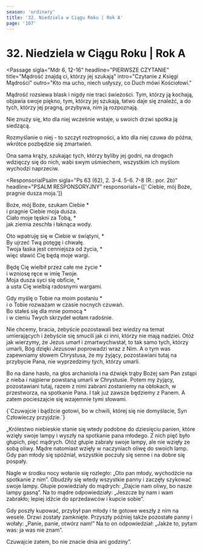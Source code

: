 ```yaml
---
season: 'ordinary'
title: '32. Niedziela w Ciągu Roku | Rok A'
page: '107'
---
```


# 32. Niedziela w Ciągu Roku | Rok A

<Passage
  sigla="Mdr 6, 12-16"
  headline="PIERWSZE CZYTANIE"
  title="Mądrość znajdą ci, którzy jej szukają"
  intro="Czytanie z Księgi Mądrości"
  outro="Kto ma ucho, niech usłyszy, co Duch mówi Kościołowi."
>
  <p>Mądrość rozsiewa blask i nigdy nie traci świeżości. Tym, którzy ją kochają, objawia swoje piękno, tym, którzy jej szukają, łatwo daje się znaleźć, a do tych, którzy jej pragną, przybywa, nim ją rozpoznają.</p>
  <p>Nie znuży się, kto dla niej wcześnie wstaje, u swoich drzwi spotka ją siedzącą.</p>
  <p>Rozmyślanie o niej - to szczyt roztropności, a kto dla niej czuwa do późna, wkrótce pozbędzie się zmartwień.</p>
  <p>Ona sama krąży, szukając tych, którzy byliby jej godni, na drogach wdzięczy się do nich, wabi swym uśmiechem, wszystkim ich myślom wychodzi naprzeciw.</p>
</Passage>

<ResponsorialPsalm
  sigla="Ps 63 (62), 2. 3-4. 5-6. 7-8 (R.: por. 2b)"
  headline="PSALM RESPONSORYJNY"
  responsorials={[' Ciebie, mój Boże, pragnie dusza moja.']}
>
  <p>Boże, mój Boże, szukam Ciebie *<br/>i pragnie Ciebie moja dusza.<br/>Ciało moje tęskni za Tobą, *<br/>jak ziemia zeschła i łaknąca wody.</p>
  <p>Oto wpatruję się w Ciebie w świątyni, *<br/>By ujrzeć Twą potęgę i chwałę.<br/>Twoja łaska jest cenniejsza od życia, *<br/>więc sławić Cię będą moje wargi.</p>
  <p>Będę Cię wielbił przez całe me życie *<br/>i wzniosę ręce w imię Twoje.<br/>Moja dusza syci się obficie, *<br/>a usta Cię wielbią radosnymi wargami.</p>
  <p>Gdy myślę o Tobie na moim posłaniu *<br/>i o Tobie rozważam w czasie nocnych czuwań.<br/>Bo stałeś się dla mnie pomocą *<br/>i w cieniu Twych skrzydeł wołam radośnie.</p>
</ResponsorialPsalm>
<Passage
  sigla="1 Tes 4, 13-18"
  headline="DRUGIE CZYTANIE"
  title="Powszechne zmartwychwstanie"
  intro="Czytanie z Pierwszego listu świętego Pawła Apostoła do Tesaloniczan"
  outro="Kto ma ucho, niech usłyszy, co Duch mówi Kościołowi."
>
  <p>Nie chcemy, bracia, żebyście pozostawali bez wiedzy na temat umierających i żebyście się smucili jak ci inni, którzy nie mają nadziei. Otóż jak wierzymy, że Jezus umarł i zmartwychwstał, to tak samo tych, którzy umarli, Bóg dzięki Jezusowi poprowadzi wraz z Nim. A o tym was zapewniamy słowem Chrystusa, że my żyjący, pozostawiani tutaj na przybycie Pana, nie wyprzedzimy tych, którzy umarli.</p>
  <p>Bo na dane hasło, na głos archanioła i na dźwięk trąby Bożej sam Pan zstąpi z nieba i najpierw powstaną umarli w Chrystusie. Potem my żyjący, pozostawiani tutaj, razem z nimi zabrani zostaniemy na obłokach, w przestworza, na spotkanie Pana. I tak już zawsze będziemy z Panem. A zatem pocieszajcie się wzajemnie tymi słowami.</p>
</Passage>
<Passage
  sigla="Mt 24, 42a. 44"
  headline="AKLAMACJA"
  acclamation="Aklamacja: Alleluja, alleluja, alleluja."
>
  {`Czuwajcie i bądźcie gotowi,
bo w chwili, której się nie domyślacie,
Syn Człowieczy przyjdzie.`}
</Passage>
<Passage
  sigla="Mt 25, 1-13"
  headline="EWANGELIA"
  title="Przypowieść o dziesięciu pannach"
  intro=" Słowa Ewangelii według świętego Mateusza"
  outro="Oto słowo Pańskie"
>
  <p>„Królestwo niebieskie stanie się wtedy podobne do dziesięciu panien, które wzięły swoje lampy i wyszły na spotkanie pana młodego. Z nich pięć było głupich, pięć mądrych. Otóż głupie zabrały swoje lampy, ale nie wzięły ze sobą oliwy. Mądre natomiast wzięły w naczyniach oliwę do swoich lamp. Gdy pan młody się spóźniał, wszystkie poczuły się senne i na dobre się pospały.</p>
  <p>Nagle w środku nocy wołanie się rozległo: „Oto pan młody, wychodźcie na spotkanie z nim”. Obudziły się wtedy wszystkie panny i zaczęły szykować swoje lampy. Głupie powiedziały do mądrych: „Dajcie nam oliwy, bo nasze lampy gasną”. Na to mądre odpowiedziały: „Jeszcze by nam i wam zabrakło; lepiej idźcie do sprzedawców i kupcie sobie”.</p>
  <p>Gdy poszły kupować, przybył pan młody i te gotowe weszły z nim na wesele. Drzwi zostały zamknięte. Przyszły później także pozostałe panny i wołały: „Panie, panie, otwórz nam!” Na to on odpowiedział: „Jakże to, pytam was: ja was nie znam”.</p>
  <p>Czuwajcie zatem, bo nie znacie dnia ani godziny”.</p>
</Passage>
